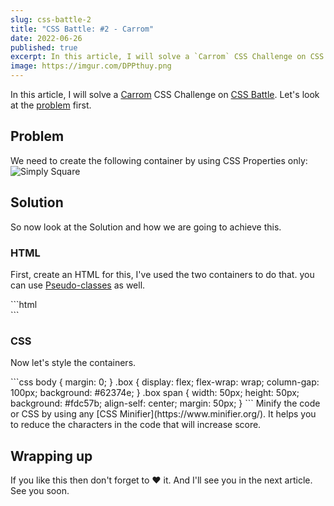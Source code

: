 ```yaml
---
slug: css-battle-2
title: "CSS Battle: #2 - Carrom"
date: 2022-06-26
published: true
excerpt: In this article, I will solve a `Carrom` CSS Challenge on CSS Battle.
image: https://imgur.com/DPPthuy.png
---
```



In this article, I will solve a [Carrom](https://cssbattle.dev/play/2) CSS Challenge on [CSS Battle](https://cssbattle.dev/). Let's look at the [problem](https://cssbattle.dev/play/2) first.

## Problem 

We need to create the following container by using CSS Properties only:
![Simply Square](https://cssbattle.dev/targets/2.png)

## Solution

So now look at the Solution and how we are going to achieve this. 

### HTML

First, create an HTML for this, I've used the two containers to do that. you can use [Pseudo-classes](https://developer.mozilla.org/en-US/docs/Web/CSS/Pseudo-classes) as well.

<CodeTitle title="index.html" lang="html"/>
```html
<div class="box">
  <span></span>
  <span></span>
  <span></span>
  <span></span>
</div>
```


### CSS

Now let's style the containers. 

<CodeTitle title="styles.css" lang="css"/>
```css
body {
  margin: 0;
}
.box {
  display: flex;
  flex-wrap: wrap;
  column-gap: 100px;
  background: #62374e;
}
.box span {
  width: 50px;
  height: 50px;
  background: #fdc57b;
  align-self: center;
  margin: 50px;
}
```

<Codepen id="PomZXLR" />

<Tip>
  Minify the code or CSS by using any [CSS Minifier](https://www.minifier.org/).
  It helps you to reduce the characters in the code that will increase score.
</Tip>

## Wrapping up

If you like this then don't forget to ❤️ it. And I'll see you in the next article. See you soon.


<NextAndPreviousButton 
  prevHref="/blogs/css-battle-1" 
  prevTitle="CSS Battle: #1 - Simply Square"  
  nextHref="/blogs/css-battle-3" 
  nextTitle="CSS Battle: #3 - Push Button"  
/>
